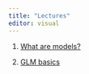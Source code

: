 ```yaml
---
title: "Lectures"
editor: visual
---
```


1.  [What are models?](1-intro.qmd)

2.  [GLM basics](2-Basics.qmd)
